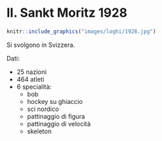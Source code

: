 # II. Sankt Moritz 1928 {-}

```{r, echo=FALSE, out.width='40%', fig.cap='II edizione dei Giochi olimpici invernali'}
knitr::include_graphics("images/loghi/1928.jpg")
```

Si svolgono in Svizzera.

Dati:

* 25 nazioni
* 464 atleti
* 6 specialità:
  * bob 
  * hockey su ghiaccio
  * sci nordico
  * pattinaggio di figura
  * pattinaggio di velocità
  * skeleton
